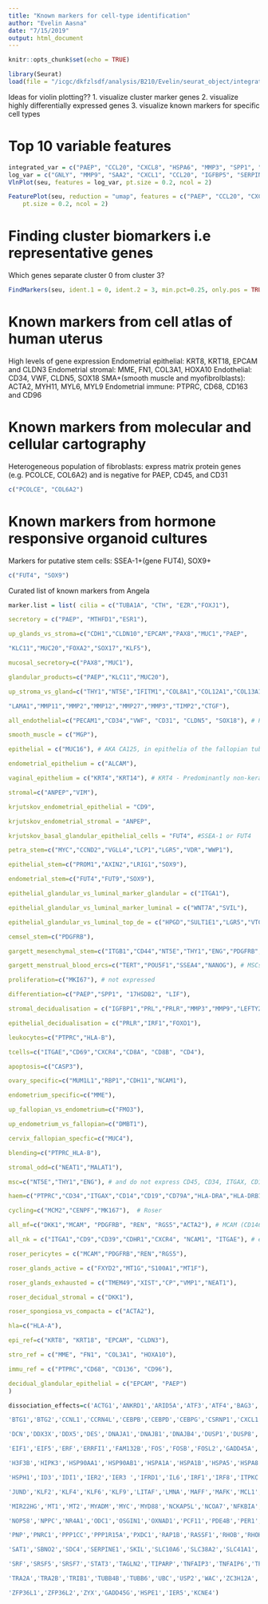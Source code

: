 ```yaml
---
title: "Known markers for cell-type identification"
author: "Evelin Aasna"
date: "7/15/2019"
output: html_document
---
```


```r
knitr::opts_chunk$set(echo = TRUE)
```


```r
library(Seurat)
load(file = "/icgc/dkfzlsdf/analysis/B210/Evelin/seurat_object/integrated_seu.RData")
```


Ideas for violin plotting??
1. visualize cluster marker genes
2. visualize highly differentially expressed genes
3. visualize known markers for specific cell types


# Top 10 variable features

```r
integrated_var = c("PAEP", "CCL20", "CXCL8", "HSPA6", "MMP3", "SPP1", "MMP1", "MMP10", "IGFBP1", "G0S2" )
log_var = c("GNLY", "MMP9", "SAA2", "CXCL1", "CCL20", "IGFBP5", "SERPINB2", "S100A9", "SAA1", "MMP7")
VlnPlot(seu, features = log_var, pt.size = 0.2, ncol = 2)
```

```r
FeaturePlot(seu, reduction = "umap", features = c("PAEP", "CCL20", "CXCL8", "HSPA6", "MMP3", "SPP1", "MMP1", "MMP10", "IGFBP1", "G0S2" ), 
    pt.size = 0.2, ncol = 2)
```

# Finding cluster biomarkers i.e representative genes
Which genes separate cluster 0 from cluster 3?
```r
FindMarkers(seu, ident.1 = 0, ident.2 = 3, min.pct=0.25, only.pos = TRUE)[1:10,]
```


# Known markers from cell atlas of human uterus
High levels of gene expression
Endometrial epithelial: KRT8, KRT18, EPCAM and CLDN3
Endometrial stromal: MME, FN1, COL3A1, HOXA10
Endothelial: CD34, VWF, CLDN5, SOX18
SMA+(smooth muscle and myofibrolblasts): ACTA2, MYH11, MYL6, MYL9
Endometrial immune: PTPRC, CD68, CD163 and CD96


# Known markers from molecular and cellular cartography
Heterogeneous population of fibroblasts: express matrix protein genes (e.g. PCOLCE, COL6A2) and is negative for PAEP, CD45, and CD31

```r
c("PCOLCE", "COL6A2")
```

# Known markers from hormone responsive organoid cultures
Markers for putative stem cells: SSEA-1+(gene FUT4), SOX9+ 
```r
c("FUT4", "SOX9")
```


Curated list of known markers from Angela
```r
marker.list = list( cilia = c("TUBA1A", "CTH", "EZR","FOXJ1"),

secretory = c("PAEP", "MTHFD1","ESR1"),

up_glands_vs_stroma=c("CDH1","CLDN10","EPCAM","PAX8","MUC1","PAEP",

"KLC11","MUC20","FOXA2","SOX17","KLF5"),

mucosal_secretory=c("PAX8","MUC1"),

glandular_products=c("PAEP","KLC11","MUC20"),

up_stroma_vs_gland=c("THY1","NT5E","IFITM1","COL8A1","COL12A1","COL13A1",

"LAMA1","MMP11","MMP2","MMP12","MMP27","MMP3","TIMP2","CTGF"),

all_endothelial=c("PECAM1","CD34","VWF", "CD31", "CLDN5", "SOX18"), # PECAM1 and CD34 confirmed by Roser

smooth_muscle = c("MGP"),

epithelial = c("MUC16"), # AKA CA125, in epithelia of the fallopian tube, endometrium, endocervix and ovaries

endometrial_epithelium = c("ALCAM"),

vaginal_epithelium = c("KRT4","KRT14"), # KRT4 - Predominantly non-keratinised squamous epithelia i ectocervix and vagina, KR14 is expressed in vaginal and cervical but not in uterine epithelium

stromal=c("ANPEP","VIM"),

krjutskov_endometrial_epithelial = "CD9",

krjutskov_endometrial_stromal = "ANPEP",

krjutskov_basal_glandular_epithelial_cells = "FUT4", #SSEA-1 or FUT4

petra_stem=c("MYC","CCND2","VGLL4","LCP1","LGR5","VDR","WWP1"),

epithelial_stem=c("PROM1","AXIN2","LRIG1","SOX9"),

endometrial_stem=c("FUT4","FUT9","SOX9"),

epithelial_glandular_vs_luminal_marker_glandular = c("ITGA1"),

epithelial_glandular_vs_luminal_marker_luminal = c("WNT7A","SVIL"),

epithelial_glandular_vs_luminal_top_de = c("HPGD","SULT1E1","LGR5","VTCN1","ITGA1"),

cemsel_stem=c("PDGFRB"),

gargett_mesenchymal_stem=c("ITGB1","CD44","NT5E","THY1","ENG","PDGFRB","MCAM"),

gargett_menstrual_blood_ercs=c("TERT","POU5F1","SSEA4","NANOG"), # MSCs or stromal fibroblasts, STRO-1 has no gene symbol because no seq is available

proliferation=c("MKI67"), # not expressed

differentiation=c("PAEP","SPP1", "17HSDB2", "LIF"),

stromal_decidualisation = c("IGFBP1","PRL","PRLR","MMP3","MMP9","LEFTY2","FOXO1","IL15"), # PRLR is mainly expressed in epithelial cells (IRF1)

epithelial_decidualisation = c("PRLR","IRF1","FOXO1"),

leukocytes=c("PTPRC","HLA-B"),

tcells=c("ITGAE","CD69","CXCR4","CD8A", "CD8B", "CD4"),

apoptosis=c("CASP3"),

ovary_specific=c("MUM1L1","RBP1","CDH11","NCAM1"),

endometrium_specific=c("MME"),

up_fallopian_vs_endometrium=c("FMO3"),

up_endometrium_vs_fallopian=c("DMBT1"),

cervix_fallopian_specfic=c("MUC4"),

blending=c("PTPRC_HLA-B"),

stromal_odd=c("NEAT1","MALAT1"),

msc=c("NT5E","THY1","ENG"), # and do not express CD45, CD34, ITGAX, CD14, CD19, CD79A and HLA-DR

haem=c("PTPRC","CD34","ITGAX","CD14","CD19","CD79A","HLA-DRA","HLA-DRB1"),

cycling=c("MCM2","CENPF","MK167"),  # Roser

all_mf=c("DKK1","MCAM", "PDGFRB", "REN", "RGS5","ACTA2"), # MCAM (CD146) and PDGFRB are pericyte markers

all_nk = c("ITGA1","CD9","CD39","CDHR1","CXCR4", "NCAM1", "ITGAE"), # endometrial resident NK cells

roser_pericytes = c("MCAM","PDGFRB","REN","RGS5"),

roser_glands_active = c("FXYD2","MT1G","S100A1","MT1F"),

roser_glands_exhausted = c("TMEM49","XIST","CP","VMP1","NEAT1"),

roser_decidual_stromal = c("DKK1"),

roser_spongiosa_vs_compacta = c("ACTA2"),

hla=c("HLA-A"),

epi_ref=c("KRT8", "KRT18", "EPCAM", "CLDN3"),

stro_ref = c("MME", "FN1", "COL3A1", "HOXA10"), 

immu_ref = c("PTPRC","CD68", "CD136", "CD96"),

decidual_glandular_epithelial = c("EPCAM", "PAEP")
)

dissociation_effects=c('ACTG1','ANKRD1','ARID5A','ATF3','ATF4','BAG3','BHLHE40','BRD2',

'BTG1','BTG2','CCNL1','CCRN4L','CEBPB','CEBPD','CEBPG','CSRNP1','CXCL1','CYR61',

'DCN','DDX3X','DDX5','DES','DNAJA1','DNAJB1','DNAJB4','DUSP1','DUSP8','EGR1','EGR2',

'EIF1','EIF5','ERF','ERRFI1','FAM132B','FOS','FOSB','FOSL2','GADD45A','GCC1','GEM',

'H3F3B','HIPK3','HSP90AA1','HSP90AB1','HSPA1A','HSPA1B','HSPA5','HSPA8','HSPB1',

'HSPH1','ID3','IDI1','IER2','IER3 ','IFRD1','IL6','IRF1','IRF8','ITPKC','JUN','JUNB',

'JUND','KLF2','KLF4','KLF6','KLF9','LITAF','LMNA','MAFF','MAFK','MCL1','MIDN',

'MIR22HG','MT1','MT2','MYADM','MYC','MYD88','NCKAP5L','NCOA7','NFKBIA','NFKBIZ',

'NOP58','NPPC','NR4A1','ODC1','OSGIN1','OXNAD1','PCF11','PDE4B','PER1','PHLDA1',

'PNP','PNRC1','PPP1CC','PPP1R15A','PXDC1','RAP1B','RASSF1','RHOB','RHOH','RIPK1',

'SAT1','SBNO2','SDC4','SERPINE1','SKIL','SLC10A6','SLC38A2','SLC41A1','SOCS3','SQSTM1',

'SRF','SRSF5','SRSF7','STAT3','TAGLN2','TIPARP','TNFAIP3','TNFAIP6','TPM3','TPPP3',

'TRA2A','TRA2B','TRIB1','TUBB4B','TUBB6','UBC','USP2','WAC','ZC3H12A','ZFAND5','ZFP36',

'ZFP36L1','ZFP36L2','ZYX','GADD45G','HSPE1','IER5','KCNE4')
```

